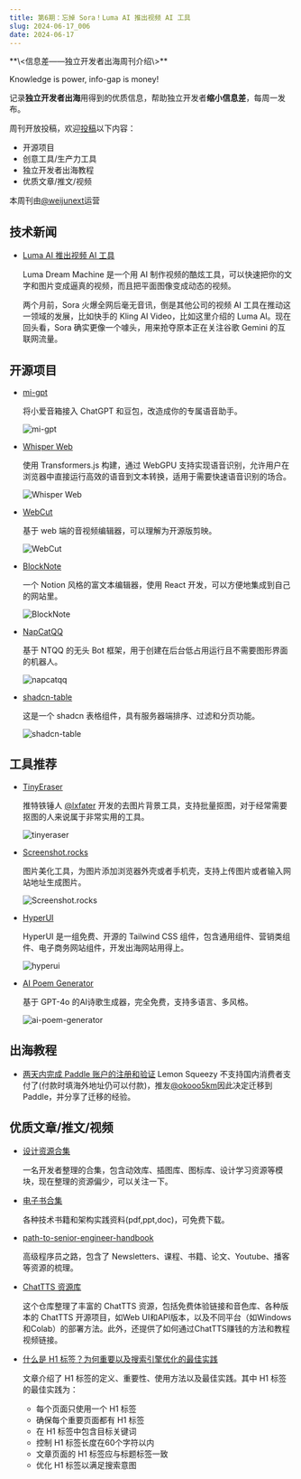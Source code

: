 ```yaml
---
title: 第6期：忘掉 Sora！Luma AI 推出视频 AI 工具
slug: 2024-06-17_006
date: 2024-06-17
---
```


<Aside>
**\<信息差——独立开发者出海周刊介绍\>**

Knowledge is power, info-gap is money!

记录**独立开发者出海**用得到的优质信息，帮助独立开发者**缩小信息差**，每周一发布。

周刊开放投稿，欢迎[投稿](https://github.com/weijunext/gap.weijunext.com/issues)以下内容：
- 开源项目
- 创意工具/生产力工具
- 独立开发者出海教程
- 优质文章/推文/视频

本周刊由[@weijunext](https://x.com/weijunext)运营
</Aside>

## 技术新闻

- [Luma AI 推出视频 AI 工具](https://lumalabs.ai/dream-machine)

  Luma Dream Machine 是一个用 AI 制作视频的酷炫工具，可以快速把你的文字和图片变成逼真的视频，而且把平面图像变成动态的视频。
  
  两个月前，Sora 火爆全网后毫无音讯，倒是其他公司的视频 AI 工具在推动这一领域的发展，比如快手的 Kling AI Video，比如这里介绍的 Luma AI。现在回头看，Sora 确实更像一个噱头，用来抢夺原本正在关注谷歌 Gemini 的互联网流量。

## 开源项目

- [mi-gpt](https://github.com/idootop/mi-gpt)

  将小爱音箱接入 ChatGPT 和豆包，改造成你的专属语音助手。

  ![mi-gpt](/assets/006/mi-gpt.webp)

- [Whisper Web](https://github.com/xenova/whisper-web)

  使用 Transformers.js 构建，通过 WebGPU 支持实现语音识别，允许用户在浏览器中直接运行高效的语音到文本转换，适用于需要快速语音识别的场合。

  ![Whisper Web](/assets/006/whisper-web.webp)

- [WebCut](https://github.com/wangrongding/WebCut)

  基于 web 端的音视频编辑器，可以理解为开源版剪映。

  ![WebCut](/assets/006/webcut.webp)

- [BlockNote](https://github.com/TypeCellOS/BlockNote)

  一个 Notion 风格的富文本编辑器，使用 React 开发，可以方便地集成到自己的网站里。

  ![BlockNote](/assets/006/block-note.gif)

- [NapCatQQ](https://github.com/NapNeko/NapCatQQ)

  基于 NTQQ 的无头 Bot 框架，用于创建在后台低占用运行且不需要图形界面的机器人。

  ![napcatqq](/assets/006/napcatqq.webp)

- [shadcn-table](https://github.com/sadmann7/shadcn-table)

  这是一个 shadcn 表格组件，具有服务器端排序、过滤和分页功能。

  ![shadcn-table](/assets/006/shadcn-table.webp)


## 工具推荐

- [TinyEraser](https://www.tinyeraser.com/)

  推特铁锤人 [@lxfater](https://x.com/lxfater/status/1800089871257890905) 开发的去图片背景工具，支持批量抠图，对于经常需要抠图的人来说属于非常实用的工具。

  ![tinyeraser](/assets/006/tinyeraser.webp)

- [Screenshot.rocks](https://screenshot.rocks/)

  图片美化工具，为图片添加浏览器外壳或者手机壳，支持上传图片或者输入网站地址生成图片。

  ![Screenshot.rocks](/assets/006/screenshot-rocks.webp)

- [HyperUI](https://www.hyperui.dev/)

  HyperUI 是一组免费、开源的 Tailwind CSS 组件，包含通用组件、营销类组件、电子商务网站组件，开发出海网站用得上。

  ![hyperui](/assets/006/hyperui.webp)

- [AI Poem Generator](https://remusic.ai/en/ai-poem-generator)

  基于 GPT-4o 的AI诗歌生成器，完全免费，支持多语言、多风格。

  ![ai-poem-generator](/assets/006/ai-poem-generator.webp)


## 出海教程

- [两天内完成 Paddle 账户的注册和验证](https://5km.studio/blog/register-and-verify-paddle-account-in-two-days)
  Lemon Squeezy 不支持国内消费者支付了(付款时填海外地址仍可以付款)，推友[@okooo5km](https://x.com/okooo5km/status/1798201159771156533)因此决定迁移到 Paddle，并分享了迁移的经验。

## 优质文章/推文/视频

- [设计资源合集](https://github.com/YOYZHANG/design-material)

  一名开发者整理的合集，包含动效库、插图库、图标库、设计学习资源等模块，现在整理的资源偏少，可以关注一下。

- [电子书合集](https://github.com/qloog/books)

  各种技术书籍和架构实践资料(pdf,ppt,doc)，可免费下载。

- [path-to-senior-engineer-handbook](https://github.com/jordan-cutler/path-to-senior-engineer-handbook)

  高级程序员之路，包含了 Newsletters、课程、书籍、论文、Youtube、播客等资源的梳理。

- [ChatTTS 资源库](https://github.com/panyanyany/Awesome-ChatTTS)

  这个仓库整理了丰富的 ChatTTS 资源，包括免费体验链接和音色库、各种版本的 ChatTTS 开源项目，如Web UI和API版本，以及不同平台（如Windows和Colab）的部署方法。此外，还提供了如何通过ChatTTS赚钱的方法和教程视频链接。

- [什么是 H1 标签？为何重要以及搜索引擎优化的最佳实践](https://www.semrush.com/blog/h1-tag/)

  文章介绍了 H1 标签的定义、重要性、使用方法以及最佳实践。其中 H1 标签的最佳实践为：
    - 每个页面只使用一个 H1 标签
    - 确保每个重要页面都有 H1 标签
    - 在 H1 标签中包含目标关键词
    - 控制 H1 标签长度在60个字符以内
    - 文章页面的 H1 标签应与标题标签一致
    - 优化 H1 标签以满足搜索意图